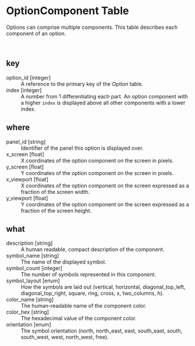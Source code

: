 
# OptionComponent Table

 Options can comprise multiple components. This table describes each component of an option.

<br>

## key

option_id	[integer]
: A reference to the primary key of the *<i class="fa fa-table"></i> Option* table.



index	[integer]
: A number from 1 differentiating each part. An option component with a higher `index` is displayed above all other components with a lower index.






## where

panel_id	[string]
: Identifier of the panel this option is displayed over.



x_screen	[float]
: X coordinates of the option component on the screen in pixels. 



y_screen	[float]
: Y coordinates of the option component on the screen in pixels. 



x_viewport	[float]
: X coordinates of the option component on the screen expressed as a fraction of the screen width.



y_viewport	[float]
: Y coordinates of the option component on the screen expressed as a fraction of the screen height. 





## what

description	[string]
: A human readable, compact description of the component.



symbol_name	[string]
: The name of the displayed symbol.



symbol_count	[integer]
: The number of symbols represented in this component.



symbol_layout	[enum]
: How the symbols are laid out (vertical, horizontal, diagonal_top_left, diagonal_top_right, square, ring, cross, x, two_columns, h).



color_name	[string]
: The human-readable name of the component color.



color_hex	[string]
: The hexadecimal value of the component color.



orientation	[enum]
: The symbol orientation (north, north_east, east, south_east, south, south_west, west, north_west, free).



